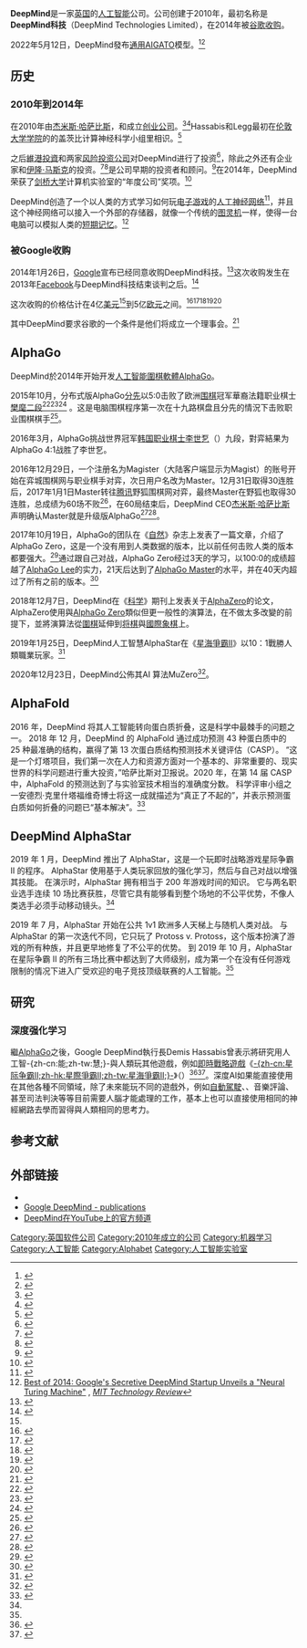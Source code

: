 {{expand|time=2016-01-29T03:20:29+00:00}}
{{TA
|G1=IT
}}
{{Infobox website
| name = DeepMind Technologies Limited
| founded = {{start date and age|2010|9|23}} <ref>{{cite web|url=https://beta.companieshouse.gov.uk/company/07386350|title=DEEPMIND TECHNOLOGIES LIMITED - Overview (free company information from Companies House)|work=[[Companies_House|Companies House]]|date=|accessdate=2016-03-13|archive-date=2016-03-14|archive-url=https://web.archive.org/web/20160314013741/https://beta.companieshouse.gov.uk/company/07386350|dead-url=no}}</ref>
| company_type = [[子公司|子公司]]
|logo = DeepMind logo.png
| CEO = [[杰米斯·哈萨比斯|杰米斯·哈萨比斯]]
| founder = {{plain list|
*[[杰米斯·哈萨比斯|杰米斯·哈萨比斯]]、
*{{le|謝恩·列格|Shane Legg}}、
*{{le|穆斯塔法·蘇萊曼|Mustafa Suleyman}}}}
| location = {{plain list|
*[[英国|英国]][[伦敦|伦敦]]EC4A 3TW，5 New Street Square<ref name="nature2015"/> }}
| num_employees = >350 <ref>{{cite web|title=DeedMind career - People and Culture Partner|url=https://deepmind.com/careers/481250/|accessdate=2016-12-02|archive-date=2016-11-18|archive-url=https://web.archive.org/web/20161118224000/https://deepmind.com/careers/481250/|dead-url=no}}</ref>
| industry = [[人工智能|人工智能]]
| parent = [[Alphabet_Inc.|Alphabet Inc.]]
| url = [http://deepmind.com/ deepmind.com]
}}

'''DeepMind'''是一家[[英国|英国]]的[[人工智能|人工智能]]公司。公司创建于2010年，最初名称是'''DeepMind科技'''（DeepMind Technologies Limited），在2014年被[[Google公司收購列表|谷歌收购]]。

2022年5月12日，DeepMind發布[[通用人工智慧|通用AI]]GATO模型。<ref>{{Cite web|title=超越人類智慧水準的 AI 即將來臨，DeepMind 推出全新通用 AI 代理程式 Gato|url=https://technews.tw/2022/05/23/deepmind-gato/|access-date=2022-05-24|work=TechNews 科技新報|language=zh-TW}}</ref><ref>{{Cite web|title=A Generalist Agent|url=https://www.deepmind.com/publications/a-generalist-agent|access-date=2022-05-24|work=www.deepmind.com|language=en}}</ref>

== 历史 ==

=== 2010年到2014年 ===
在2010年由[[杰米斯·哈萨比斯|杰米斯·哈萨比斯]]，{{le|謝恩·列格|Shane Legg}}和{{le|穆斯塔法·蘇萊曼|Mustafa Suleyman}}成立[[创业公司|创业公司]]。<ref>{{cite news | url=http://www.bloomberg.com/news/2014-01-27/google-buys-u-k-artificial-intelligence-company-deepmind.html | work=Bloomberg | title=Google Buys U.K. Artificial Intelligence Company DeepMind | date=27 January 2014 | accessdate=13 November 2014 | archive-date=2015-01-11 | archive-url=https://web.archive.org/web/20150111012232/http://www.bloomberg.com/news/2014-01-27/google-buys-u-k-artificial-intelligence-company-deepmind.html | dead-url=no }}</ref><ref>{{cite news | url=http://www.ft.com/cms/s/0/dfedc62e-874e-11e3-9c5c-00144feab7de.html | title=Google makes £400m move in quest for artificial intelligence | newspaper=Financial Times | date=27 January 2014 | accessdate=13 November 2014 | archive-date=2016-05-14 | archive-url=https://web.archive.org/web/20160514064825/http://www.ft.com/cms/s/0/dfedc62e-874e-11e3-9c5c-00144feab7de.html | dead-url=no }}</ref>Hassabis和Legg最初在[[伦敦大学学院|伦敦大学学院]]的{{link-en|生命科学系|UCL Faculty of Life Sciences}}的盖茨比计算神经科学小组里相识。<ref>{{cite web|title=Demis Hassabis: 15 facts about the DeepMind Technologies founder|url=http://www.theguardian.com/technology/shortcuts/2014/jan/28/demis-hassabis-15-facts-deepmind-technologies-founder-google|publisher=The Guardian|accessdate=12 October 2014|archive-date=2016-02-23|archive-url=https://web.archive.org/web/20160223051427/http://www.theguardian.com/technology/shortcuts/2014/jan/28/demis-hassabis-15-facts-deepmind-technologies-founder-google|dead-url=no}}</ref>

之后[[維港投資|維港投資]]和{{le|Founders Fund|Founders Fund}}两家[[风险投资|风险投资公司]]对DeepMind进行了投资<ref>{{cite web|title=DeepMind buy heralds rise of the machines|url=http://www.ft.com/cms/s/0/b09dbd40-876a-11e3-9c5c-00144feab7de.html#axzz3G6ykG7uq|newspaper=Financial Times|accessdate=14 October 2014|archive-date=2016-03-12|archive-url=https://web.archive.org/web/20160312103654/http://www.ft.com/cms/s/0/b09dbd40-876a-11e3-9c5c-00144feab7de.html#axzz3G6ykG7uq|dead-url=no}}</ref>，除此之外还有企业家{{le|史考特·班尼斯特|Scott Banister}}和[[伊隆·马斯克|伊隆·马斯克]]的投资。<ref>{{cite web|title=DeepMind Technologies Investors|url=https://angel.co/deepmind-technologies-limited|accessdate=12 October 2014|archive-date=2015-03-17|archive-url=https://web.archive.org/web/20150317024831/https://angel.co/deepmind-technologies-limited|dead-url=no}}</ref><ref>{{cite web|url=http://www.ibtimes.co.uk/elon-musk-artificial-intelligence-potentially-more-dangerous-nukes-1459710|title=Elon Musk: Artificial Intelligence 'Potentially More Dangerous Than Nukes'|first=Anthony|last=Cuthbertson|date=|work=International Business Times UK|accessdate=2016-01-29|archive-date=2016-02-03|archive-url=https://web.archive.org/web/20160203082226/http://www.ibtimes.co.uk/elon-musk-artificial-intelligence-potentially-more-dangerous-nukes-1459710|dead-url=no}}</ref>{{le|Jaan Tallinn|Jaan Tallinn}}是公司早期的投资者和顾问。<ref>{{cite web|title=Recode.net – DeepMind Technologies Acquisition|url=http://recode.net/2014/01/26/exclusive-google-to-buy-artificial-intelligence-startup-deepmind-for-400m/|accessdate=27 January 2014|archive-date=2016-01-27|archive-url=https://web.archive.org/web/20160127082941/http://recode.net/2014/01/26/exclusive-google-to-buy-artificial-intelligence-startup-deepmind-for-400m/|dead-url=no}}</ref>在2014年，DeepMind荣获了[[剑桥大学|剑桥大学]]计算机实验室的“年度公司”奖项。<ref>{{cite web|title=Hall of Fame Awards: To celebrate the success of companies founded by Computer Laboratory graduates.|url=https://www.cl.cam.ac.uk/ring/awards.html|publisher=University of Cambridge|accessdate=12 October 2014|archive-date=2016-02-03|archive-url=https://web.archive.org/web/20160203112759/https://www.cl.cam.ac.uk/ring/awards.html|dead-url=no}}</ref>

DeepMind创造了一个以人类的方式学习如何玩[[电子游戏|电子游戏]]的[[人工神经网络|人工神经网络]]<ref name="arxiv medium">{{cite web|title=The Last AI Breakthrough DeepMind Made Before Google Bought It|publisher=The Physics [[arXiv|arXiv]] Blog|url=https://medium.com/the-physics-arxiv-blog/the-last-ai-breakthrough-deepmind-made-before-google-bought-it-for-400m-7952031ee5e1|accessdate=12 October 2014|archive-date=2019-05-01|archive-url=https://web.archive.org/web/20190501121110/https://medium.com/the-physics-arxiv-blog/the-last-ai-breakthrough-deepmind-made-before-google-bought-it-for-400m-7952031ee5e1|dead-url=no}}</ref>，并且这个神经网络可以接入一个外部的存储器，就像一个传统的[[图灵机|图灵机]]一样，使得一台电脑可以模拟人类的[[短期记忆|短期记忆]]。<ref>[http://www.technologyreview.com/view/533741/best-of-2014-googles-secretive-deepmind-startup-unveils-a-neural-turing-machine/ Best of 2014: Google's Secretive DeepMind Startup Unveils a "Neural Turing Machine"] {{Wayback|url=http://www.technologyreview.com/view/533741/best-of-2014-googles-secretive-deepmind-startup-unveils-a-neural-turing-machine/ |date=20151204081728 }}, ''[[MIT_Technology_Review|MIT Technology Review]]''</ref>

=== 被Google收购 ===
2014年1月26日，[[Google|Google]]宣布已经同意收购DeepMind科技。<ref>{{cite web|title=Google to buy artificial intelligence company DeepMind|url=http://www.reuters.com/article/2014/01/27/google-deepmind-idUSL2N0L102A20140127|date=26 January 2014|publisher=Reuters|accessdate=12 October 2014|archive-date=2015-09-24|archive-url=https://web.archive.org/web/20150924192908/http://www.reuters.com/article/2014/01/27/google-deepmind-idUSL2N0L102A20140127|dead-url=no}}</ref>这次收购发生在2013年[[Facebook|Facebook]]与DeepMind科技结束谈判之后。<ref>{{cite web |title=Google beats Facebook for Acquisition of DeepMind Technologies |url=https://www.theinformation.com/Google-beat-Facebook-For-DeepMind-Creates-Ethics-Board |accessdate=27 January 2014 |archive-date=2014-01-31 |archive-url=https://web.archive.org/web/20140131121719/https://www.theinformation.com/Google-beat-Facebook-For-DeepMind-Creates-Ethics-Board |dead-url=no }}</ref>

这次收购的价格估计在4亿[[美元|美元]]<ref name="econ2015"/>到5亿[[欧元|欧元]]之间。<ref>{{cite news |title=Google Acquires UK AI startup Deepmind |url=http://www.theguardian.com/technology/2014/jan/27/google-acquires-uk-artificial-intelligence-startup-deepmind |newspaper=The Guardian |accessdate=27 January 2014 |archive-date=2016-02-05 |archive-url=https://web.archive.org/web/20160205012245/http://www.theguardian.com/technology/2014/jan/27/google-acquires-uk-artificial-intelligence-startup-deepmind |dead-url=no }}</ref><ref>{{cite web|title=Report of Acquisition, TechCrunch|url=http://techcrunch.com/2014/01/26/google-deepmind/|publisher=TechCrunch|accessdate=27 January 2014|archive-date=2014-01-27|archive-url=https://web.archive.org/web/20140127114318/http://techcrunch.com/2014/01/26/google-deepmind/|dead-url=no}}</ref><ref>{{cite web |title=Reuters Report |last=Oreskovic |first=Alexei |url=http://www.reuters.com/article/2014/01/27/us-google-deepmind-idUSBREA0Q03220140127 |publisher=Reuters |accessdate=27 January 2014 |archive-date=2014-01-27 |archive-url=https://web.archive.org/web/20140127042513/http://www.reuters.com/article/2014/01/27/us-google-deepmind-idUSBREA0Q03220140127 |dead-url=no }}</ref><ref>{{cite news|title=Google Acquires Artificial Intelligence Start-Up DeepMind|url=http://www.theverge.com/2014/1/26/5348640/google-deepmind-acquisition-robotics-ai|work=The Verge|accessdate=27 January 2014|archive-date=2017-01-04|archive-url=https://web.archive.org/web/20170104105853/http://www.theverge.com/2014/1/26/5348640/google-deepmind-acquisition-robotics-ai|dead-url=no}}</ref><ref>{{cite web|title=Google acquires AI pioneer DeepMind Technologies|url=http://arstechnica.com/business/2014/01/google-acquires-ai-pioneer-deepmind-technologies/|work=Ars Technica|accessdate=27 January 2014|archive-date=2014-01-30|archive-url=https://web.archive.org/web/20140130040807/http://arstechnica.com/business/2014/01/google-acquires-ai-pioneer-deepmind-technologies/|dead-url=no}}</ref>

其中DeepMind要求谷歌的一个条件是他们将成立一个{{link-en|人工智能伦理|Ethics of artificial intelligence}}理事会。<ref>{{cite magazine|title=Inside Google's Mysterious Ethics Board|url=http://www.forbes.com/sites/privacynotice/2014/02/03/inside-googles-mysterious-ethics-board/|magazine=Forbes|accessdate=12 October 2014|date=3 February 2014|archive-date=2016-03-04|archive-url=https://web.archive.org/web/20160304075801/http://www.forbes.com/sites/privacynotice/2014/02/03/inside-googles-mysterious-ethics-board/|dead-url=no}}</ref>

== AlphaGo ==
{{main|AlphaGo|Master (围棋软件)|AlphaGo Zero|AlphaZero|AlphaStar}}
DeepMind於2014年开始开发[[人工智能|人工智能]][[圍棋軟體|圍棋軟體]][[AlphaGo|AlphaGo]]。

2015年10月，分布式版AlphaGo[[分先|分先]]以5:0击败了欧洲[[围棋|围棋]]冠军華裔法籍职业棋士[[樊麾|樊麾]][[围棋段位制|二段]]<ref name="bbcgo">{{cite news |url=http://www.bbc.com/news/technology-35420579 |title=Google achieves AI 'breakthrough' by beating Go champion |date=27 January 2016 |work=[[BBC_News|BBC News]] |accessdate=2019-01-26 |archive-date=2016-01-30 |archive-url=https://web.archive.org/web/20160130035623/http://www.bbc.com/news/technology-35420579 |dead-url=no }}</ref><ref name="MetzWired2016">{{Cite web|title = In Major AI Breakthrough, Google System Secretly Beats Top Player at the Ancient Game of Go|url = http://www.wired.com/2016/01/in-a-huge-breakthrough-googles-ai-beats-a-top-player-at-the-game-of-go/|website = WIRED|access-date = 2016-02-01|language = en-US|date = 2016-01-27|last = Metz|first = Cade|archive-date = 2016-02-01|archive-url = https://web.archive.org/web/20160201121004/http://www.wired.com/2016/01/in-a-huge-breakthrough-googles-ai-beats-a-top-player-at-the-game-of-go/|dead-url = no}}</ref><ref>{{Cite web|url = http://www.britgo.org/files/2016/deepmind/BGJ174-AlphaGo.pdf|title = Sepcial Computer Go insert covering the AlphaGo v Fan Hui match|dte = |access-date = 2016-02-01|website = |publisher = British Go Journal|last = |first = |month = |orig-year = 2017|archive-date = 2016-02-02|archive-url = https://web.archive.org/web/20160202065347/http://www.britgo.org/files/2016/deepmind/BGJ174-AlphaGo.pdf|dead-url = no}}</ref> 。这是电脑围棋程序第一次在十九路棋盘且分先的情況下击败职业围棋棋手<ref name="lemondego">{{cite news |url=http://www.lemonde.fr/pixels/article/2016/01/27/premiere-defaite-d-un-professionnel-du-go-contre-une-intelligence-artificielle_4854886_4408996.html |title=Première défaite d'un professionnel du go contre une intelligence artificielle |date=27 January 2016 |work=[[Le_Monde|Le Monde]] |language=fr |accessdate=2019-01-26 |archive-date=2016-01-29 |archive-url=https://web.archive.org/web/20160129103942/http://www.lemonde.fr/pixels/article/2016/01/27/premiere-defaite-d-un-professionnel-du-go-contre-une-intelligence-artificielle_4854886_4408996.html |dead-url=no }}</ref>。

2016年3月，AlphaGo挑战世界冠军[[韩国|韩国]][[職業棋士|职业棋士]][[李世乭|李世乭]]（{{lang|ko|이세돌}}）九段，對弈結果为AlphaGo 4:1战胜了李世乭。

2016年12月29日，一个注册名为Magister（大陆客户端显示为Magist）的账号开始在弈城围棋网与职业棋手对弈，次日用户名改为Master。12月31日取得30连胜后，2017年1月1日Master转往[[腾讯|腾讯]]野狐围棋网对弈，最终Master在野狐也取得30连胜，总成绩为60场不败<ref name="WSJ Mourn">{{cite news|title=Humans Mourn Loss After Google Is Unmasked as China’s Go Master|url=https://www.wsj.com/articles/ai-program-vanquishes-human-players-of-go-in-china-1483601561|accessdate=6 January 2017|work=Wall Street Journal|date=5 January 2017|archive-date=2019-05-26|archive-url=https://web.archive.org/web/20190526022838/https://www.wsj.com/articles/ai-program-vanquishes-human-players-of-go-in-china-1483601561|dead-url=no}}</ref>，在60局结束后，DeepMind CEO[[杰米斯·哈萨比斯|杰米斯·哈萨比斯]]声明确认Master就是升级版AlphaGo<ref name="Master">{{cite web|author=[[杰米斯·哈萨比斯|杰米斯·哈萨比斯]]|url=https://twitter.com/demishassabis/status/816660463282954240?s=09|title=Demis Hassabis on Twitter: "Excited to share an update on #AlphaGo!"|publisher=Demis Hassabis's [[Twitter|Twitter]] account|date=4 January 2017|accessdate=4 January 2017|archive-date=2019-02-15|archive-url=https://web.archive.org/web/20190215123254/https://twitter.com/demishassabis/status/816660463282954240?s=09|dead-url=no}}</ref><ref name="Nature-Master">{{cite web|author=Elizabeth Gibney|url=http://www.nature.com/news/google-reveals-secret-test-of-ai-bot-to-beat-top-go-players-1.21253|title=Google reveals secret test of AI bot to beat top Go players|publisher=[[Nature|Nature]]|date=4 January 2017|accessdate=4 January 2017|archive-date=2017-01-05|archive-url=https://web.archive.org/web/20170105052336/http://www.nature.com/news/google-reveals-secret-test-of-ai-bot-to-beat-top-go-players-1.21253|dead-url=no}}</ref>。

2017年10月19日，AlphaGo的团队在《[[自然_(期刊)|自然]]》杂志上发表了一篇文章，介绍了AlphaGo Zero，这是一个没有用到人类数据的版本，比以前任何击败人类的版本都要强大。<ref name="Nature2017">{{cite web|url=http://www.nature.com/nature/journal/v550/n7676/full/nature24270.html|title=Mastering the game of Go without human knowledge|publisher=[[自然_(期刊)|Nature]]|date=19 October 2017|accessdate=19 October 2017|archive-date=2017-10-19|archive-url=https://web.archive.org/web/20171019114953/http://www.nature.com/nature/journal/v550/n7676/full/nature24270.html|dead-url=no}}</ref>通过跟自己对战，AlphaGo Zero经过3天的学习，以100:0的成绩超越了[[AlphaGo李世乭五番棋|AlphaGo Lee]]的实力，21天后达到了[[Master_(围棋软件)|AlphaGo Master]]的水平，并在40天内超过了所有之前的版本。<ref name="Deepmind20171018">{{cite web|url=https://deepmind.com/blog/alphago-zero-learning-scratch/|title=AlphaGo Zero: Learning from scratch|publisher=[[DeepMind|DeepMind]] official website|date=18 October 2017|accessdate=19 October 2017|archive-date=2017-10-19|archive-url=https://web.archive.org/web/20171019220157/https://deepmind.com/blog/alphago-zero-learning-scratch/|dead-url=no}}</ref>

2018年12月7日，DeepMind在《[[科学_(期刊)|科学]]》期刊上发表关于[[AlphaZero|AlphaZero]]的论文，AlphaZero使用與[[AlphaGo_Zero|AlphaGo Zero]]類似但更一般性的演算法，在不做太多改變的前提下，並將演算法從[[圍棋|圍棋]]延伸到[[将棋_(日本)|将棋]]與[[國際象棋|國際象棋]]上。

2019年1月25日，DeepMind人工智慧AlphaStar在《[[星海爭霸II|星海爭霸II]]》以10：1戰勝人類職業玩家。<ref>{{Cite web |url=https://www.engadget.com/2019/01/24/deepmind-ai-starcraft-ii-demonstration-tlo-mana/ |title=DeepMind AI AlphaStar goes 10-1 against top 'StarCraft II' pros |accessdate=2019-01-26 |archive-date=2019-01-26 |archive-url=https://web.archive.org/web/20190126123727/https://www.engadget.com/2019/01/24/deepmind-ai-starcraft-ii-demonstration-tlo-mana/ |dead-url=no }}</ref>

2020年12月23日，DeepMind公佈其AI 算法MuZero<ref>{{cite news |title=Nature收录DeepMind“四代AlphaGo”论文，有望成为广泛使用的强化学习算法｜解读 |url=https://www.163.com/dy/article/FUMC4DRF05119734.html?clickfrom=w_tech |accessdate=2020-12-26 |archive-date=2021-08-15 |archive-url=https://web.archive.org/web/20210815063629/https://www.163.com/dy/article/FUMC4DRF05119734.html?clickfrom=w_tech |dead-url=no }}</ref>。

==AlphaFold==

2016 年，DeepMind 将其人工智能转向蛋白质折叠，这是科学中最棘手的问题之一。 2018 年 12 月，DeepMind 的 AlphaFold 通过成功预测 43 种蛋白质中的 25 种最准确的结构，赢得了第 13 次蛋白质结构预测技术关键评估（CASP）。 “这是一个灯塔项目，我们第一次在人力和资源方面对一个基本的、非常重要的、现实世界的科学问题进行重大投资，”哈萨比斯对卫报说。2020 年，在第 14 届 CASP 中，AlphaFold 的预测达到了与实验室技术相当的准确度分数。 科学评审小组之一安德烈·克里什塔福维奇博士将这一成就描述为“真正了不起的”，并表示预测蛋白质如何折叠的问题已“基本解决”。<ref name="mg21">{{Cite web |url=https://www.mg21.com/deepmind.html |title=谷歌旗下人工智能全球领导者：DeepMind Technologies |publisher=美股之家 |date=2021-07-11 |access-date=2021-07-11 |archive-date=2021-07-15 |archive-url=https://web.archive.org/web/20210715105510/https://www.mg21.com/deepmind.html |dead-url=no }}</ref>

==DeepMind AlphaStar==

2019 年 1 月，DeepMind 推出了 AlphaStar，这是一个玩即时战略游戏星际争霸 II 的程序。 AlphaStar 使用基于人类玩家回放的强化学习，然后与自己对战以增强其技能。 在演示时，AlphaStar 拥有相当于 200 年游戏时间的知识。 它与两名职业选手连续 10 场比赛获胜，尽管它具有能够看到整个场地的不公平优势，不像人类选手必须手动移动镜头。<ref name="mg21"/>

2019 年 7 月，AlphaStar 开始在公共 1v1 欧洲多人天梯上与随机人类对战。 与 AlphaStar 的第一次迭代不同，它只玩了 Protoss v. Protoss，这个版本扮演了游戏的所有种族，并且更早地修复了不公平的优势。 到 2019 年 10 月，AlphaStar 在星际争霸 II 的所有三场比赛中都达到了大师级别，成为第一个在没有任何游戏限制的情况下进入广受欢迎的电子竞技顶级联赛的人工智能。<ref name="mg21"/>

== 研究 ==

=== 深度强化学习 ===
繼[[AlphaGo|AlphaGo]]之後，Google DeepMind執行長Demis Hassabis曾表示將研究用人工智-{zh-cn:能;zh-tw:慧;}-與人類玩其他遊戲，例如[[即時戰略遊戲|即時戰略遊戲]]《[[星海爭霸II|-{zh-cn:星际争霸II;zh-hk:星際爭霸II;zh-tw:星海爭霸II;}-]]》（{{lang|en|''StarCraft II''}}）<ref>{{Cite web |url=http://news.ltn.com.tw/news/life/breakingnews/1627739 |title=AlphaGo挑戰人類圍棋後 傳可能再戰《星海爭霸》 |accessdate=2016-03-10 |archive-date=2016-03-10 |archive-url=https://web.archive.org/web/20160310202451/http://news.ltn.com.tw/news/life/breakingnews/1627739 |dead-url=no }}</ref><ref>{{Citation|last=DeepMind|title=StarCraft II DeepMind feature layer API|date=2016-11-04|url=https://www.youtube.com/watch?v=5iZlrBqDYPM|accessdate=2016-11-23|archive-date=2016-11-22|archive-url=https://web.archive.org/web/20161122210606/https://www.youtube.com/watch?v=5iZlrBqDYPM|dead-url=no}}</ref>。深度AI如果能直接使用在其他各種不同領域，除了未來能玩不同的遊戲外，例如[[自動駕駛|自動駕駛]]、{{le|财务顾问|Financial adviser|投資顧問}}、音樂評論、甚至司法判決等等目前需要人腦才能處理的工作，基本上也可以直接使用相同的神經網路去學而習得與人類相同的思考力。

== 参考文献 ==
{{reflist|colwidth=32em|refs=
<ref name="econ2015">{{cite web| url= http://www.economist.com/news/science-and-technology/21645108-you-can-teach-computer-play-games-better-it-teach-itself-computers| title= Computers, gaming| date= 28 February 2015| publisher= [[The_Economist|The Economist]]| accessdate= 2016-01-28| archive-date= 2018-01-14| archive-url= https://web.archive.org/web/20180114183719/https://www.economist.com/news/science-and-technology/21645108-you-can-teach-computer-play-games-better-it-teach-itself-computers| dead-url= no}}</ref>
<ref name="nature2015">{{cite journal|last= Mnih1|first= Volodymyr|last2= Kavukcuoglu1|first2= Koray|last3= Silver|first3= David|date= 26 February 2015|title= Human-level control through deep reinforcement learning|url= http://www.nature.com/nature/journal/v518/n7540/full/nature14236.html|journal= Nature|publisher= |volume= 518|issue= |pages= 529–33|doi= 10.1038/nature14236|access-date= 25 February 2015|pmid= 25719670|archive-date= 2017-09-25|archive-url= https://web.archive.org/web/20170925141022/http://www.nature.com/nature/journal/v518/n7540/full/nature14236.html|dead-url= no}}</ref>
}}

== 外部链接 ==
* {{official website}}
* [https://web.archive.org/web/20160207072856/http://www.deepmind.com/publications.html Google DeepMind - publications]
* [https://www.youtube.com/channel/UCP7jMXSY2xbc3KCAE0MHQ-A DeepMind在YouTube上的官方频道]{{Wayback|url=https://www.youtube.com/channel/UCP7jMXSY2xbc3KCAE0MHQ-A |date=20161115111006 }}

{{Alphabet Inc.}}

[[Category:英国软件公司|Category:英国软件公司]]
[[Category:2010年成立的公司|Category:2010年成立的公司]]
[[Category:机器学习|Category:机器学习]]
[[Category:人工智能|Category:人工智能]]
[[Category:Alphabet|Category:Alphabet]]
[[Category:人工智能实验室|Category:人工智能实验室]]